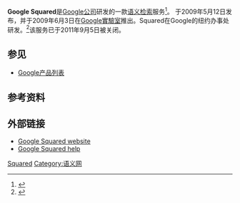 {{Infobox software
| name = Google Squared
| logo = Google Squared logo.png
| logo size = 200px
| developer = [[Google|Google]]
| released = {{start date|2009|05|12}}
| ver layout = 
| latest release version = 
| latest release date = {{release date|2018|8|29}}
| operating system = 
| status = 已終止
| genre = [[語義檢索|語義檢索]]
| website =
}}
'''Google Squared'''是[[Google公司|Google公司]]研发的一款[[语义检索|语义检索]]服务<ref name=bbc>{{cite web|publisher=[[BBC_News|BBC News]]|title=Google unveils 'smarter search'|url=http://news.bbc.co.uk/2/hi/technology/8047076.stm|accessdate=2009-06-04|date=2009-05-13|first=Maggie|last=Shields|archive-date=2020-06-28|archive-url=https://web.archive.org/web/20200628070957/http://news.bbc.co.uk/2/hi/technology/8047076.stm|dead-url=no}}</ref>。 于2009年5月12日发布，并于2009年6月3日在[[Google實驗室|Google實驗室]]推出。Squared在Google的纽约办事处研发。<ref>{{cite news |publisher=[[The_Register|The Register]] |url=http://www.theregister.co.uk/2009/05/13/google_squared/ |title=Google crossbreeds search with spreadsheet |first=Cade |last=Metz |date=2009-05-13 |accessdate=2009-06-04 |archive-date=2019-07-02 |archive-url=https://web.archive.org/web/20190702123504/https://www.theregister.co.uk/2009/05/13/google_squared/ |dead-url=no }}</ref>该服务已于2011年9月5日被关闭。

== 参见==
* [[Google产品列表|Google产品列表]]

==参考资料==
{{reflist}}

==外部链接==
* [http://www.google.com/squared Google Squared website]{{Wayback|url=http://www.google.com/squared |date=20101203192136 }}
* [http://www.google.com/support/faqs/bin/answer.py?answer=139211 Google Squared help]{{Wayback|url=http://www.google.com/support/faqs/bin/answer.py?answer=139211 |date=20110830143148 }}

{{Google Inc.}}

[[Category:已終止的Google服務|Squared]]
[[Category:语义网|Category:语义网]]

{{website-stub}}